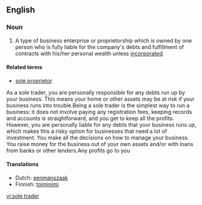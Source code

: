 ==English==

===Noun===
{{en-noun|sg=[[sole]] [[trader]]}}

#A type of business enterprise or proprietorship which is owned by one person who is fully liable for the company's debts and fulfillment of contracts with his/her personal wealth unless [[incorporated]].

====Related terms====
* [[sole proprietor]]
As a sole trader, you are personally responsible for any debts run up by your business. This means your home or other assets may be at risk if your business runs into trouble.Being a sole trader is the simplest way to run a business: it does not involve paying any registration fees, keeping records and accounts is straightforward, and you get to keep all the profits. However, you are personally liable for any debts that your business runs up, which makes this a risky option for businesses that need a lot of investment.	You make all the decisions on how to manage your business.
You raise money for the business out of your own assets and/or with loans from banks or other lenders.Any profits go to you

====Translations====
* Dutch: [[eenmanszaak]] {{f}}
* Finnish: [[toiminimi]]

[[vi:sole trader]]